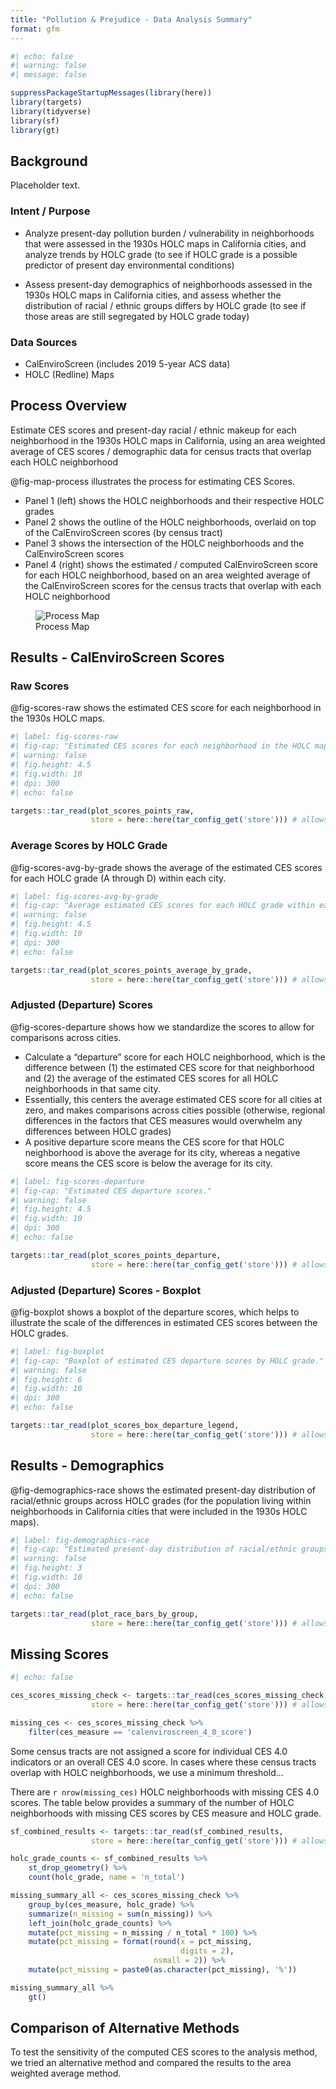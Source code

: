 ```yaml
---
title: "Pollution & Prejudice - Data Analysis Summary"
format: gfm
---
```


<!-- summary_report.md is generated from summary_report.qmd - edit that file -->

```r
#| echo: false
#| warning: false
#| message: false

suppressPackageStartupMessages(library(here))
library(targets)
library(tidyverse)
library(sf)
library(gt)
```

## Background

Placeholder text.

### Intent / Purpose

- Analyze present-day pollution burden / vulnerability in neighborhoods that were assessed in the 1930s HOLC maps in California cities, and analyze trends by HOLC grade (to see if HOLC grade is a possible predictor of present day environmental conditions)

- Assess present-day demographics of neighborhoods assessed in the 1930s HOLC maps in California cities, and assess whether the distribution of racial / ethnic groups differs by HOLC grade (to see if those areas are still segregated by HOLC grade today)

### Data Sources

-   CalEnviroScreen (includes 2019 5-year ACS data)
-   HOLC (Redline) Maps

## Process Overview

Estimate CES scores and present-day racial / ethnic makeup for each neighborhood in the 1930s HOLC maps in California, using an area weighted average of CES scores / demographic data for census tracts that overlap each HOLC neighborhood

@fig-map-process illustrates the process for estimating CES Scores.

- Panel 1 (left) shows the HOLC neighborhoods and their respective HOLC grades
- Panel 2 shows the outline of the HOLC neighborhoods, overlaid on top of the CalEnviroScreen scores (by census tract)
- Panel 3 shows the intersection of the HOLC neighborhoods and the CalEnviroScreen scores 
- Panel 4 (right) shows the estimated / computed CalEnviroScreen score for each HOLC neighborhood, based on an area weighted average of the CalEnviroScreen scores for the census tracts that overlap with each HOLC neighborhood

![Process Map](../tar_plots/01_map-combined_Stockton.png){#fig-map-process}

## Results - CalEnviroScreen Scores

### Raw Scores

@fig-scores-raw shows the estimated CES score for each neighborhood in the 1930s HOLC maps.

```r
#| label: fig-scores-raw
#| fig-cap: "Estimated CES scores for each neighborhood in the HOLC maps in California."
#| warning: false
#| fig.height: 4.5
#| fig.width: 10
#| dpi: 300
#| echo: false

targets::tar_read(plot_scores_points_raw,
                  store = here::here(tar_config_get('store'))) # allows for manual rendering
```


### Average Scores by HOLC Grade

@fig-scores-avg-by-grade shows the average of the estimated CES scores for each HOLC grade (A through D) within each city.

```r
#| label: fig-scores-avg-by-grade
#| fig-cap: "Average estimated CES scores for each HOLC grade within each city."
#| warning: false
#| fig.height: 4.5
#| fig.width: 10
#| dpi: 300
#| echo: false

targets::tar_read(plot_scores_points_average_by_grade,
                  store = here::here(tar_config_get('store'))) # allows for manual rendering
```


### Adjusted (Departure) Scores

@fig-scores-departure shows how we standardize the scores to allow for comparisons across cities. 

- Calculate a "departure" score for each HOLC neighborhood, which is the difference between (1) the estimated CES score for that neighborhood and (2) the average of the estimated CES scores for all HOLC neighborhoods in that same city. 
- Essentially, this centers the average estimated CES score for all cities at zero, and makes comparisons across cities possible (otherwise, regional differences in the factors that CES measures would overwhelm any differences between HOLC grades)
- A positive departure score means the CES score for that HOLC neighborhood is above the average for its city, whereas a negative score means the CES score is below the average for its city.

```r
#| label: fig-scores-departure
#| fig-cap: "Estimated CES departure scores."
#| warning: false
#| fig.height: 4.5
#| fig.width: 10
#| dpi: 300
#| echo: false

targets::tar_read(plot_scores_points_departure,
                  store = here::here(tar_config_get('store'))) # allows for manual rendering
```


### Adjusted (Departure) Scores - Boxplot

@fig-boxplot shows a boxplot of the departure scores, which helps to illustrate the scale of the differences in estimated CES scores between the HOLC grades.


```r
#| label: fig-boxplot
#| fig-cap: "Boxplot of estimated CES departure scores by HOLC grade."
#| warning: false
#| fig.height: 6
#| fig.width: 10
#| dpi: 300
#| echo: false

targets::tar_read(plot_scores_box_departure_legend,
                  store = here::here(tar_config_get('store'))) # allows for manual rendering

```


## Results - Demographics

@fig-demographics-race shows the estimated present-day distribution of racial/ethnic groups across HOLC grades (for the population living within neighborhoods in California cities that were included in the 1930s HOLC maps).

```r
#| label: fig-demographics-race
#| fig-cap: "Estimated present-day distribution of racial/ethnic groups across HOLC grades."
#| warning: false
#| fig.height: 3
#| fig.width: 10
#| dpi: 300
#| echo: false

targets::tar_read(plot_race_bars_by_group,
                  store = here::here(tar_config_get('store'))) # allows for manual rendering

```

## Missing Scores

```r
#| echo: false

ces_scores_missing_check <- targets::tar_read(ces_scores_missing_check,
                  store = here::here(tar_config_get('store'))) # allows for manual rendering

missing_ces <- ces_scores_missing_check %>%  
    filter(ces_measure == 'calenviroscreen_4_0_score')
```

Some census tracts are not assigned a score for individual CES 4.0 indicators or an overall CES 4.0 score. In cases where these census tracts overlap with HOLC neighborhoods, we use a minimum threshold...

There are `r nrow(missing_ces)` HOLC neighborhoods with missing CES 4.0 scores. The table below provides a summary of the number of HOLC neighborhoods with missing CES scores by CES measure and HOLC grade.

```r
sf_combined_results <- targets::tar_read(sf_combined_results,
                  store = here::here(tar_config_get('store'))) # allows for manual rendering

holc_grade_counts <- sf_combined_results %>% 
    st_drop_geometry() %>% 
    count(holc_grade, name = 'n_total')

missing_summary_all <- ces_scores_missing_check %>% 
    group_by(ces_measure, holc_grade) %>% 
    summarize(n_missing = sum(n_missing)) %>% 
    left_join(holc_grade_counts) %>% 
    mutate(pct_missing = n_missing / n_total * 100) %>% 
    mutate(pct_missing = format(round(x = pct_missing, 
                                      digits = 2), 
                                nsmall = 2)) %>%
    mutate(pct_missing = paste0(as.character(pct_missing), '%'))

missing_summary_all %>% 
    gt()
```


## Comparison of Alternative Methods

To test the sensitivity of the computed CES scores to the analysis method, we tried an alternative method and compared the results to the area weighted average method. 
